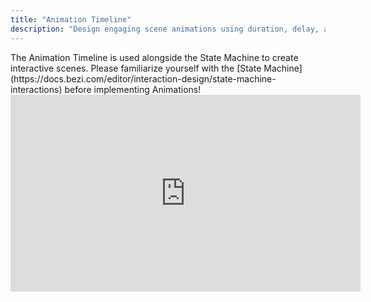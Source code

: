 ```yaml
---
title: "Animation Timeline"
description: "Design engaging scene animations using duration, delay, and animation curves. Attach them to a specific trigger event to create continuity with interactions built in the State Machine. "
---
```


<Info>
  The Animation Timeline is used alongside the State Machine to create interactive scenes. Please familiarize yourself with the [State Machine](https://docs.bezi.com/editor/interaction-design/state-machine-interactions) before implementing Animations!
</Info>

<iframe width="560" height="315" src="https://www.youtube.com/embed/K7BBGu-44W4?si=yImoe__6NHS3q6qs&start=608" title="YouTube video player" frameborder="0" allow="accelerometer; autoplay; clipboard-write; encrypted-media; gyroscope; picture-in-picture; web-share" referrerpolicy="strict-origin-when-cross-origin" allowfullscreen />

## Using the Timeline

<Steps>
  <Step title="Opening the Timeline">
    1. Select the **State Machine** button in the bottom bar to open the State Machine panel

    2. Select the **Timeline** icon on the top right of the State Machine panel

    3. The Timeline panel will open in the right half of the State Machine panel![](/images/open-timeline.png)
  </Step>

  <Step title="Understanding the Timeline">
    The Timeline shows what State transitions are triggered by a selected object.&#x20;

    In the example below, the apple moves from ‘Base State’ to ‘Orange’ when ‘Box’ (on pointer down) is selected. ‘Box’ is the trigger object and ‘On pointer down’ is the filtered event. This means the Timeline will show all Animations tied to that trigger.&#x20;

    ![](/images/about-timeline.png)
  </Step>

  <Step title="Setting duration and delay of the Animation">
    Drag the **diamond** icon on either side of the Timeline row to change the Animation's duration and delay.
  </Step>

  <Step title="Animation settings">
    Select the Timeline row to open the Animation settings. Use the settings popover to customize the following parts of the Animation:

    1. Curve type

    2. Easing type

    3. Toggle Looping on/off

    4. Toggle Ping Pong on/off
  </Step>
</Steps>

## Filtering Animations by trigger event&#x20;

1. Open the Timeline panel inside the State Machine panel

2. Select the dropdown next to the object name in the Timeline

3. Select a trigger event from the dropdown. Events with a small dot to the left of their name have an Animation tied to them

4. All Animations tied to the selected trigger event will appear in the Timeline

## Previewing a Timeline object's 'from' and 'to' states

1. Open the Timeline panel inside the State Machine panel

2. Find the object's row in the Timeline

3. Find the **State Transition** column

4. Click on the State names inside the column (in the example image, the 'from' state is "Base State" and the 'to' state is "State 1")